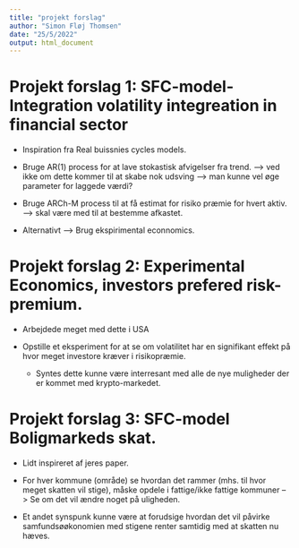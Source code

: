```yaml
---
title: "projekt forslag"
author: "Simon Fløj Thomsen"
date: "25/5/2022"
output: html_document
---
```



# Projekt forslag 1: SFC-model-Integration volatility integreation in financial sector 

- Inspiration fra Real buissnies cycles models. 

- Bruge AR(1) process for at lave stokastisk afvigelser fra trend. --> ved ikke om dette kommer til at skabe nok udsving --> man kunne vel øge parameter for laggede værdi?

- Bruge ARCh-M process til at få estimat for risiko præmie for hvert aktiv. --> skal være med til at bestemme afkastet. 

- Alternativt --> Brug ekspirimental econnomics. 


# Projekt forslag 2: Experimental Economics, investors prefered risk-premium. 

- Arbejdede meget med dette i USA

- Opstille et eksperiment for at se om volatilitet har en signifikant effekt på hvor meget investore kræver i risikopræmie. 
  - Syntes dette kunne være interresant med alle de nye muligheder der er kommet med krypto-markedet.  


# Projekt forslag 3: SFC-model Boligmarkeds skat.

- Lidt inspireret af jeres paper. 

- For hver kommune (område) se hvordan det rammer (mhs. til hvor meget skatten vil stige), måske opdele i fattige/ikke fattige kommuner --> Se om det vil ændre noget på uligheden. 

- Et andet synspunk kunne være at forudsige hvordan det vil påvirke samfundsøøkonomien med stigene renter samtidig med at skatten nu hæves. 